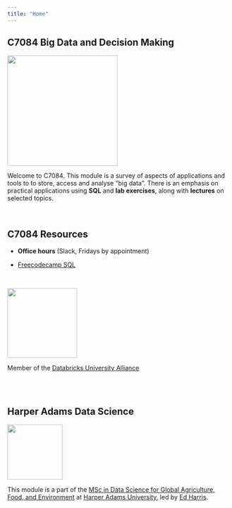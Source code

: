 ```yaml
---
title: "Home"
---
```


## C7084 Big Data and Decision Making

![](img/C7084-slide.png){fig-alt="C7084 title slide" fig-align="center" width="250"}

Welcome to C7084. This module is a survey of aspects of applications and tools to to store, access and analyse "big data". There is an emphasis on practical applications using **SQL** and **lab exercises**, along with **lectures** on selected topics.

<br>

## C7084 Resources

-   **Office hours** (Slack, Fridays by appointment)

-   [Freecodecamp SQL](https://www.freecodecamp.org/news/sql-and-databases-full-course/)

<br>

![](img/Databricks.png){width="158"}

Member of the [Databricks University Alliance](https://www.databricks.com/university)

<br><br>

## Harper Adams Data Science

![](img/HDS.png){fig-alt="Harper Data Science" width="125"}

This module is a part of the [MSc in Data Science for Global Agriculture, Food, and Environment](https://www.harper-adams.ac.uk/courses/postgraduate/201194/data-science-for-global-agriculture-food-and-environment "MSc in Data Science") at [Harper Adams University](https://www.harper-adams.ac.uk/ "Harper Adams University"), led by [Ed Harris](https://www.harper-adams.ac.uk/general/staff/profile/201620/Edwin-Harris/ "Ed's Faculty page").

